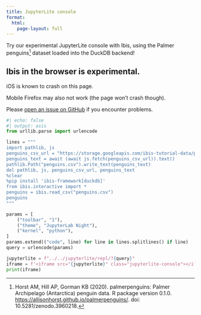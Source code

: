 ```yaml
---
title: JupyterLite console
format:
  html:
    page-layout: full
---
```


Try our experimental JupyterLite console with Ibis, using the Palmer
penguins[^1] dataset loaded into the DuckDB backend!

::: {.callout-warning collapse="true"}
## Ibis in the browser is experimental.

iOS is known to crash on this page.

Mobile Firefox may also not work (the page won't crash though).

Please [open an issue on GitHub](https://github.com/ibis-project/ibis/issues/new/choose) if you encounter problems.
:::

```python
#| echo: false
#| output: asis
from urllib.parse import urlencode

lines = """
import pathlib, js
penguins_csv_url = "https://storage.googleapis.com/ibis-tutorial-data/penguins.csv"
penguins_text = await (await js.fetch(penguins_csv_url)).text()
pathlib.Path("penguins.csv").write_text(penguins_text)
del pathlib, js, penguins_csv_url, penguins_text
%clear
%pip install 'ibis-framework[duckdb]'
from ibis.interactive import *
penguins = ibis.read_csv("penguins.csv")
penguins
"""

params = [
    ("toolbar", "1"),
    ("theme", "JupyterLab Night"),
    ("kernel", "python"),
]
params.extend(("code", line) for line in lines.splitlines() if line)
query = urlencode(params)

jupyterlite = f"../../jupyterlite/repl/?{query}"
iframe = f'<iframe src="{jupyterlite}" class="jupyterlite-console"></iframe>'
print(iframe)
```

[^1]: Horst AM, Hill AP, Gorman KB (2020). palmerpenguins: Palmer Archipelago (Antarctica) penguin data. R package version 0.1.0. <https://allisonhorst.github.io/palmerpenguins/>. doi: 10.5281/zenodo.3960218.
